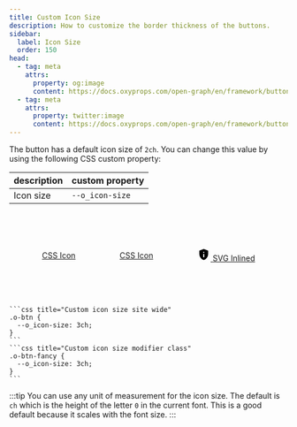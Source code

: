 ```yaml
---
title: Custom Icon Size
description: How to customize the border thickness of the buttons.
sidebar:
  label: Icon Size
  order: 150
head:
  - tag: meta
    attrs:
      property: og:image
      content: https://docs.oxyprops.com/open-graph/en/framework/buttons/custom-icon-size.png
  - tag: meta
    attrs:
      property: twitter:image
      content: https://docs.oxyprops.com/open-graph/en/framework/buttons/custom-icon-size.png
---
```



The button has a default icon size of `2ch`. You can change this value by using the following CSS custom property:

| description | custom property                                                       |
| ----------- | --------------------------------------------------------------------- |
| Icon size   | <ClipboardCopy value="--o_icon-size:">`--o_icon-size`</ClipboardCopy> |

<div style="display: flex; flex-wrap: wrap; column-gap:5rem;row-gap:1rem; width:100%; justify-content: center; align-items: center;padding-block: 4rem;">
    <a href="#custom-icon-size" class="o-btn" style="--o_ink-shadow-light: none; --o_icon-size: 1ch;">
        <span data-icon style="--o_data-icon: url('https://api.iconify.design/material-symbols/privacy-tip.svg') no-repeat center center / contain;"></span>
        <span>CSS Icon</span>
    </a>
    <a href="#custom-icon-size" class="o-btn" style="--o_ink-shadow-light: none; --o_icon-size: 2ch;">
        <span data-icon style="--o_data-icon: url('https://api.iconify.design/material-symbols/privacy-tip.svg') no-repeat center center / contain;"></span>
        <span>CSS Icon</span>
    </a>
    <a href="#custom-icon-size" class="o-btn" style="--o_ink-shadow-light: none; --o_icon-size: 3ch;">
        <svg xmlns="http://www.w3.org/2000/svg" viewBox="0 0 24 24" width="24px" height="24px">
        <path d="M11 17h2v-6h-2v6Zm1-8q.425 0 .713-.288T13 8q0-.425-.288-.713T12 7q-.425 0-.713.288T11 8q0 .425.288.713T12 9Zm0 13q-3.475-.875-5.738-3.988T4 11.1V5l8-3l8 3v6.1q0 3.8-2.263 6.913T12 22Z"/>
    </svg>
        <span>SVG Inlined</span>
    </a>
</div>
    
    ```css title="Custom icon size site wide"   
    .o-btn {
      --o_icon-size: 3ch;
    }
    ```
    ```css title="Custom icon size modifier class"
    .o-btn-fancy {
      --o_icon-size: 3ch;
    }
    ```
:::tip
You can use any unit of measurement for the icon size. The default is `ch` which is the height of the letter `0` in the current font. This is a good default because it scales with the font size.
:::
